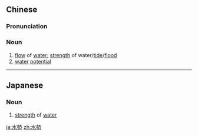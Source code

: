 {{also|水势}}
==Chinese==
{{zh-forms|s=水势}}

===Pronunciation===
{{zh-pron
|m=shuǐshì
|c=seoi2 sai3
|cat=n
}}

===Noun===
{{zh-noun}}

# [[flow]] of [[water]]; [[strength]] of water/[[tide]]/[[flood]]
# [[water]] [[potential]]

----

==Japanese==
{{ja-kanjitab|水|勢}}

===Noun===
{{ja-noun|すいせい}}

# [[strength]] of [[water]]

[[ja:水勢]]
[[zh:水勢]]